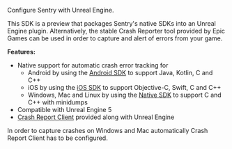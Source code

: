 Configure Sentry with Unreal Engine.

<Alert level="warning" title="Warning">

This SDK is a preview that packages Sentry's native SDKs into an Unreal Engine plugin. Alternatively, the stable Crash Reporter tool provided by Epic Games can be used in order to capture and alert of errors from your game.

</Alert>

**Features:**

- Native support for automatic crash error tracking for
  - Android by using the [Android SDK](/platforms/android/) to support Java, Kotlin, C and C++
  - iOS by using the [iOS SDK](/platforms/apple/guides/ios/) to support Objective-C, Swift, C and C++
  - Windows, Mac and Linux by using the [Native SDK](/platforms/native/) to support C and C++ with minidumps
- Compatible with Unreal Engine 5
- [Crash Report Client](/platforms/unreal/setup-crashreport/) provided along with Unreal Engine

<Alert level="warning">

In order to capture crashes on Windows and Mac automatically Crash Report Client has to be configured.

</Alert>
